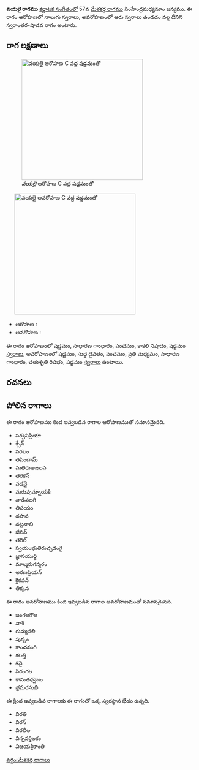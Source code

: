 {{Infobox ragam
	| name          	=  వయలై
	| synonym	    	= 
	| mela          	= 
	| chakra        	= 
	| janaka        	= 
	| type          	= స్వరాంతర-శాడవ
	| arohanam      	= {{svaraC|S|G2|P|N3|S'}} 
	| avarohanam    	= {{svaraC|S'|D1|P|M2|G2|R2|S}}
	| jeeva         	=
	| chhaya        	=
	| nyasa         	=
	| vishesha      	= 
	| equivalent  		= 
}}
{{కర్ణాటక సంగీత రాగాలు}}
''' వయలై రాగము''' [[కర్ణాటక సంగీతం]]లో 57వ [[మేళకర్త రాగము]] సింహేంద్రమధ్యమాం జన్యము.  ఈ రాగం ఆరోహణలో నాలుగు స్వరాలు, అవరోహణంలో ఆరు స్వరాలు ఉండడం వల్ల దీనిని స్వరాంతర-షాడవ రాగం అంటారు.


==రాగ లక్షణాలు==
[[Image:vayalai_ar_kb2wiki.png|thumb|right|316px|'' వయలై'' ఆరోహణ C వద్ద షడ్జమంతో]]
	[[Image:vayalai_av_kb2wiki.png|thumb|right|316px|'' వయలై'' అవరోహణ C వద్ద షడ్జమంతో]]

* ఆరోహణ : {{svaraC|S|G2|P|N3|S'}} 
* అవరోహణ : {{svaraC|S'|D1|P|M2|G2|R2|S}}

ఈ రాగం ఆరోహణంలో షడ్జమం, సాధారణ  గాంధారం, పంచమం, కాకలి  నిషాదం, షడ్జమం [[స్వరాలు]], అవరోహణంలో షడ్జమం, సుద్ద దైవతం, పంచమం, ప్రతి మధ్యమం, సాధారణ  గాంధారం, చతుశృతి రిషభం, షడ్జమం [[స్వరాలు]] ఉంటాయి.

==రచనలు==



==పోలిన రాగాలు==
ఈ రాగం ఆరోహణము కింద ఇవ్వబడిన రాగాల ఆరోహణముతో సమానమైనది.
* సర్వనిప్రియా
* క్సేన్
* సరలం
* తపించామ్
* మతిరుఅజలవ
* తెరకన్
* వడవై
* మరువుమ్నాయకి
* వాడివజగి
* తిషయం
* దహన
* వట్టనాభి
* జీవన్
* తెగిల్
* స్వయంభుతిరుచ్చడంగై
*  జ్ఞానయుర్ది
* మాల్మరుగన్శరం
* అరణప్రియన్
* కైకవన్
* తిక్కన

ఈ రాగం అవరోహణము కింద ఇవ్వబడిన రాగాల అవరోహణముతో సమానమైనది.
* బంగలగౌల
* వాశి
* గుమ్మవలి
* పుక్కం
* కాంచనంగి
*  కలత్తి
*  శివై
* పిరంగల
* కామతధ్వజం
*  భ్రమరసుఖి

ఈ క్రింద ఇవ్వబడిన రాగాలకు ఈ రాగంతో ఒక్క స్వరస్థాన భేదం ఉన్నది.
* విరతి
* విరన్
* విరలీల
* విన్నవర్తిలకం
* విజయశ్రీకాంతి



[[వర్గం:మేళకర్త రాగాలు]]